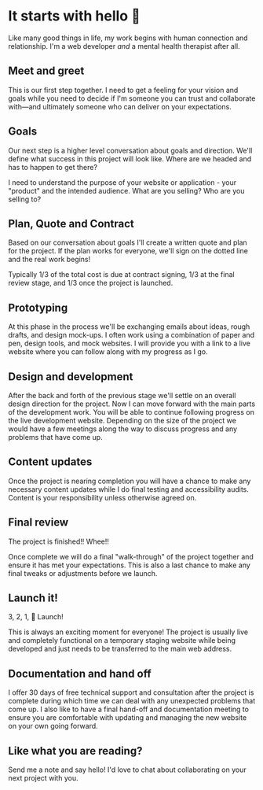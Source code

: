 
<SEO
  title="It starts with hello"
  description="An overview of my work process and philosophy. It starts with hello. From forming a relationship to the finished product I offer reliability, communication and artisanship. See how this would work for you!"
/>

# It starts with hello 👋

Like many good things in life, my work begins with human connection and relationship. I'm a web developer _and_ a mental health therapist after all.

## Meet and greet

This is our first step together. I need to get a feeling for your vision and goals while you need to decide if I'm someone you can trust and collaborate with—and ultimately someone who can deliver on your expectations.

<Image1 />

## Goals

Our next step is a higher level conversation about goals and direction. We'll define what success in this project will look like. Where are we headed and has to happen to get there?

I need to understand the purpose of your website or application - your "product" and the intended audience. What are you selling? Who are you selling to?

## Plan, Quote and Contract

Based on our conversation about goals I'll create a written quote and plan for the project. If the plan works for everyone, we'll sign on the dotted line and the real work begins!

Typically 1/3 of the total cost is due at contract signing, 1/3 at the final review stage, and 1/3 once the project is launched.

## Prototyping

At this phase in the process we'll be exchanging emails about ideas, rough drafts, and design mock-ups. I often work using a combination of paper and pen, design tools, and mock websites. I will provide you with a link to a live website where you can follow along with my progress as I go.

<Image2 />

## Design and development

After the back and forth of the previous stage we'll settle on an overall design direction for the project. Now I can move forward with the main parts of the development work. You will be able to continue following progress on the live development website. Depending on the size of the project we would have a few meetings along the way to discuss progress and any problems that have come up.

## Content updates

Once the project is nearing completion you will have a chance to make any necessary content updates while I do final testing and accessibility audits. Content is your responsibility unless otherwise agreed on.

## Final review

The project is finished!! Whee!!

Once complete we will do a final "walk-through" of the project together and ensure it has met your expectations. This is also a last chance to make any final tweaks or adjustments before we launch.

## Launch it!

3, 2, 1, 🚀 Launch!

This is always an exciting moment for everyone! The project is usually live and completely functional on a temporary staging website while being developed and just needs to be transferred to the main web address.

<Image3 />

## Documentation and hand off

I offer 30 days of free technical support and consultation after the project is complete during which time we can deal with any unexpected problems that come up. I also like to have a final hand-off and documentation meeting to ensure you are comfortable with updating and managing the new website on your own going forward.

## Like what you are reading?

Send me a note and say hello! I'd love to chat about collaborating on your next project with you.

<ContactForm />
